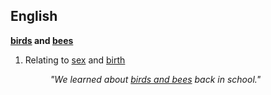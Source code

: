 ==English==
{{idiom}}
'''[[bird]]s and [[bee]]s'''
#{{idiom2}} Relating to [[sex]] and [[birth]]
#: ''"We learned about [[birds and bees]] back in school."''